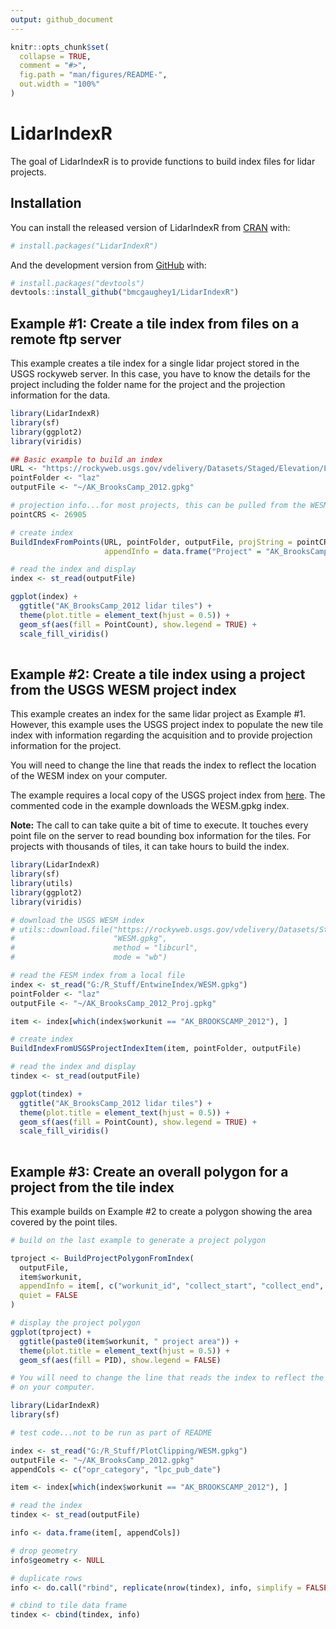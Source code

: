 ```yaml
---
output: github_document
---
```


<!-- README.md is generated from README.Rmd. Please edit that file -->

```r
knitr::opts_chunk$set(
  collapse = TRUE,
  comment = "#>",
  fig.path = "man/figures/README-",
  out.width = "100%"
)
```

# LidarIndexR

<!-- badges: start -->
<!-- badges: end -->

The goal of LidarIndexR is to provide functions to build index files for lidar projects.

## Installation

You can install the released version of LidarIndexR from [CRAN](https://CRAN.R-project.org) with:

``` r
# install.packages("LidarIndexR")
```

And the development version from [GitHub](https://github.com/) with:

``` r
# install.packages("devtools")
devtools::install_github("bmcgaughey1/LidarIndexR")
```
## Example #1: Create a tile index from files on a remote ftp server

This example creates a tile index for a single lidar project stored in the USGS rockyweb server. In this case,
you have to know the details for the project including the folder name for the project and the projection
information for the data.

```r
library(LidarIndexR)
library(sf)
library(ggplot2)
library(viridis)

## Basic example to build an index
URL <- "https://rockyweb.usgs.gov/vdelivery/Datasets/Staged/Elevation/LPC/Projects/AK_BrooksCamp_2012/"
pointFolder <- "laz"
outputFile <- "~/AK_BrooksCamp_2012.gpkg"

# projection info...for most projects, this can be pulled from the WESM project index
pointCRS <- 26905

# create index
BuildIndexFromPoints(URL, pointFolder, outputFile, projString = pointCRS, 
                     appendInfo = data.frame("Project" = "AK_BrooksCamp_2012"))

# read the index and display
index <- st_read(outputFile)

ggplot(index) +
  ggtitle("AK_BrooksCamp_2012 lidar tiles") +
  theme(plot.title = element_text(hjust = 0.5)) +
  geom_sf(aes(fill = PointCount), show.legend = TRUE) +
  scale_fill_viridis()
 
```

## Example #2: Create a tile index using a project from the USGS WESM project index

This example creates an index for the same lidar project as Example #1. However, this
example uses the USGS project index to populate the new tile index with information
regarding the acquisition and to provide projection information for the project.

You will need to change the line that reads the index to reflect the location of the WESM index
on your computer.

The example requires a local copy of the USGS project index from
[here](https://rockyweb.usgs.gov/vdelivery/Datasets/Staged/Elevation/metadata/WESM.gpkg).
The commented code in the example downloads the WESM.gpkg index.

**Note:** The call to \code{BuildIndexFromUSGSProjectIndexItem} can take quite a bit of
time to execute. It touches every point file on the server to read bounding box information
for the tiles. For projects with thousands of tiles, it can take hours to build the index.

```r
library(LidarIndexR)
library(sf)
library(utils)
library(ggplot2)
library(viridis)

# download the USGS WESM index
# utils::download.file("https://rockyweb.usgs.gov/vdelivery/Datasets/Staged/Elevation/metadata/WESM.gpkg",
#                      "WESM.gpkg", 
#                      method = "libcurl", 
#                      mode = "wb")

# read the FESM index from a local file
index <- st_read("G:/R_Stuff/EntwineIndex/WESM.gpkg")
pointFolder <- "laz"
outputFile <- "~/AK_BrooksCamp_2012_Proj.gpkg"

item <- index[which(index$workunit == "AK_BROOKSCAMP_2012"), ]

# create index
BuildIndexFromUSGSProjectIndexItem(item, pointFolder, outputFile)

# read the index and display
tindex <- st_read(outputFile)

ggplot(tindex) +
  ggtitle("AK_BrooksCamp_2012 lidar tiles") +
  theme(plot.title = element_text(hjust = 0.5)) +
  geom_sf(aes(fill = PointCount), show.legend = TRUE) +
  scale_fill_viridis()
 
```

## Example #3: Create an overall polygon for a project from the tile index

This example builds on Example #2 to create a polygon showing the area covered by the point tiles.

```r
# build on the last example to generate a project polygon

tproject <- BuildProjectPolygonFromIndex(
  outputFile,
  item$workunit,
  appendInfo = item[, c("workunit_id", "collect_start", "collect_end", "p_method", "horiz_crs")],
  quiet = FALSE
)

# display the project polygon
ggplot(tproject) +
  ggtitle(paste0(item$workunit, " project area")) +
  theme(plot.title = element_text(hjust = 0.5)) +
  geom_sf(aes(fill = PID), show.legend = FALSE)
```

```r
# You will need to change the line that reads the index to reflect the location of the WESM index
# on your computer.

library(LidarIndexR)
library(sf)

# test code...not to be run as part of README

index <- st_read("G:/R_Stuff/PlotClipping/WESM.gpkg")
outputFile <- "~/AK_BrooksCamp_2012.gpkg"
appendCols <- c("opr_category", "lpc_pub_date")

item <- index[which(index$workunit == "AK_BROOKSCAMP_2012"), ]

# read the index
tindex <- st_read(outputFile)

info <- data.frame(item[, appendCols])

# drop geometry
info$geometry <- NULL

# duplicate rows
info <- do.call("rbind", replicate(nrow(tindex), info, simplify = FALSE))

# cbind to tile data frame
tindex <- cbind(tindex, info)

```
